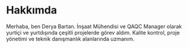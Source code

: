# Hakkımda

Merhaba, ben Derya Bartan. İnşaat Mühendisi ve QAQC Manager olarak yurtiçi ve yurtdışında çeşitli projelerde görev aldım. Kalite kontrol, proje yönetimi ve teknik danışmanlık alanlarında uzmanım.
